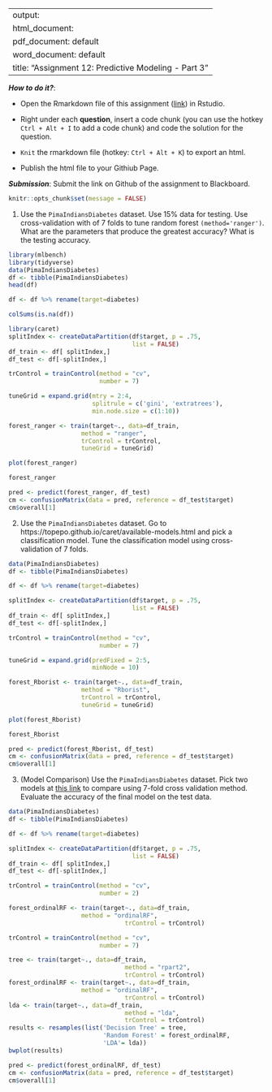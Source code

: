 
---
output: 
  html_document:
  pdf_document: default
  word_document: default
title: "Assignment 12: Predictive Modeling - Part 3"
---

***How to do it?***: 

- Open the Rmarkdown file of this assignment ([link](assignment12.Rmd)) in Rstudio. 

- Right under each **question**, insert  a code chunk (you can use the hotkey `Ctrl + Alt + I` to add a code chunk) and code the solution for the question. 

- `Knit` the rmarkdown file (hotkey: `Ctrl + Alt + K`) to export an html.  

-  Publish the html file to your Githiub Page. 

***Submission***: Submit the link on Github of the assignment to Blackboard.

```r
knitr::opts_chunk$set(message = FALSE)
```


1. Use the `PimaIndiansDiabetes` dataset. Use 15% data for testing. Use cross-validation with of 7 folds to tune random forest `(method='ranger')`.  What are the parameters that produce the greatest accuracy? What is the testing accuracy. 

```r
library(mlbench)
library(tidyverse)
data(PimaIndiansDiabetes)
df <- tibble(PimaIndiansDiabetes)
head(df)
```

```r
df <- df %>% rename(target=diabetes)
```

```r
colSums(is.na(df))
```

```r
library(caret)
splitIndex <- createDataPartition(df$target, p = .75, 
                                  list = FALSE)
df_train <- df[ splitIndex,]
df_test <- df[-splitIndex,]
```

```r
trControl = trainControl(method = "cv",
                         number = 7)

tuneGrid = expand.grid(mtry = 2:4,
                       splitrule = c('gini', 'extratrees'),
                       min.node.size = c(1:10))

forest_ranger <- train(target~., data=df_train, 
                    method = "ranger", 
                    trControl = trControl,
                    tuneGrid = tuneGrid)
```

```r
plot(forest_ranger)
```

```r
forest_ranger
```

```r
pred <- predict(forest_ranger, df_test)
cm <- confusionMatrix(data = pred, reference = df_test$target)
cm$overall[1]
```


2. Use the `PimaIndiansDiabetes` dataset. Go to https://topepo.github.io/caret/available-models.html and pick a classification model.  Tune the classification model using cross-validation of 7 folds. 

```r
data(PimaIndiansDiabetes)
df <- tibble(PimaIndiansDiabetes)
```

```r
df <- df %>% rename(target=diabetes)
```

```r
splitIndex <- createDataPartition(df$target, p = .75, 
                                  list = FALSE)
df_train <- df[ splitIndex,]
df_test <- df[-splitIndex,]
```

```r
trControl = trainControl(method = "cv",
                         number = 7)

tuneGrid = expand.grid(predFixed = 2:5,
                       minNode = 10)

forest_Rborist <- train(target~., data=df_train, 
                    method = "Rborist", 
                    trControl = trControl,
                    tuneGrid = tuneGrid)
```

```r
plot(forest_Rborist)
```

```r
forest_Rborist
```

```r
pred <- predict(forest_Rborist, df_test)
cm <- confusionMatrix(data = pred, reference = df_test$target)
cm$overall[1]
```

3. (Model Comparison) Use the `PimaIndiansDiabetes` dataset. Pick two models at [this link](https://topepo.github.io/caret/available-models.html) to compare using 7-fold cross validation method. Evaluate the accuracy of the final model on the test data. 

```r
data(PimaIndiansDiabetes)
df <- tibble(PimaIndiansDiabetes)
```

```r
df <- df %>% rename(target=diabetes)
```

```r
splitIndex <- createDataPartition(df$target, p = .75, 
                                  list = FALSE)
df_train <- df[ splitIndex,]
df_test <- df[-splitIndex,]
```

```r
trControl = trainControl(method = "cv",
                         number = 2)
```

```r
forest_ordinalRF <- train(target~., data=df_train, 
                    method = "ordinalRF", 
                                trControl = trControl)
```

```r
trControl = trainControl(method = "cv",
                         number = 7)

tree <- train(target~., data=df_train, 
                                method = "rpart2", 
                                trControl = trControl)
forest_ordinalRF <- train(target~., data=df_train, 
                    method = "ordinalRF", 
                                trControl = trControl)
lda <- train(target~., data=df_train, 
                                method = "lda", 
                                trControl = trControl)
results <- resamples(list('Decision Tree' = tree,
                          'Random Forest' = forest_ordinalRF,
                          'LDA'= lda))
bwplot(results)
```

```r
pred <- predict(forest_ordinalRF, df_test)
cm <- confusionMatrix(data = pred, reference = df_test$target)
cm$overall[1]
```

